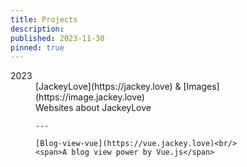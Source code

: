 ```yaml
---
title: Projects
description:
published: 2023-11-30
pinned: true
---
```


<dl>
  <dt>2023</dt>
  <dd>
    [JackeyLove](https://jackey.love) & [Images](https://image.jackey.love)<br/>
    <span>Websites about JackeyLove</span>

    ---

    [Blog-view-vue](https://vue.jackey.love)<br/>
    <span>A blog view power by Vue.js</span>
  </dd>
</dl>
